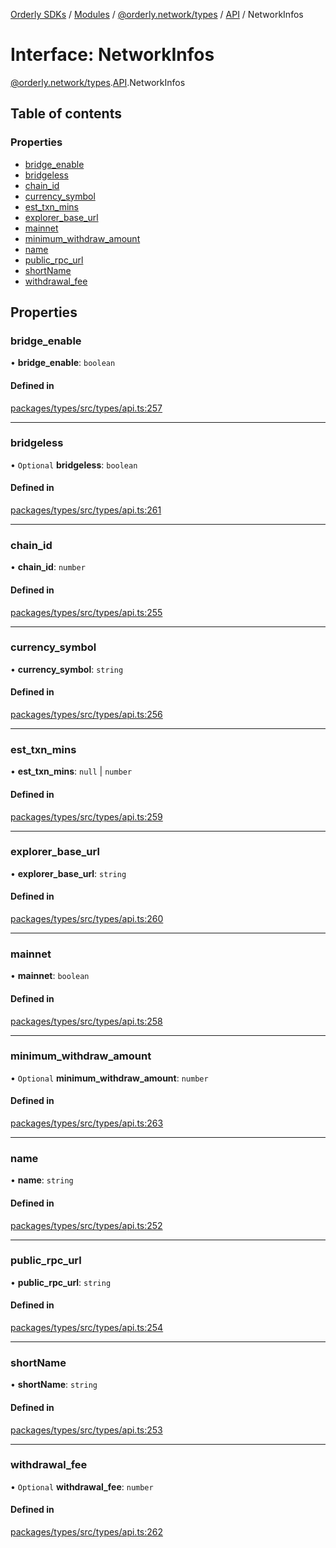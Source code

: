 [Orderly SDKs](./../README) / [Modules](./../modules) / [@orderly.network/types](./../modules/orderly_network_types) / [API](./../modules/orderly_network_types.API) / NetworkInfos

# Interface: NetworkInfos

[@orderly.network/types](./../modules/orderly_network_types).[API](./../modules/orderly_network_types.API).NetworkInfos

## Table of contents

### Properties

- [bridge\_enable](./orderly_network_types.API.NetworkInfos#bridge_enable)
- [bridgeless](./orderly_network_types.API.NetworkInfos#bridgeless)
- [chain\_id](./orderly_network_types.API.NetworkInfos#chain_id)
- [currency\_symbol](./orderly_network_types.API.NetworkInfos#currency_symbol)
- [est\_txn\_mins](./orderly_network_types.API.NetworkInfos#est_txn_mins)
- [explorer\_base\_url](./orderly_network_types.API.NetworkInfos#explorer_base_url)
- [mainnet](./orderly_network_types.API.NetworkInfos#mainnet)
- [minimum\_withdraw\_amount](./orderly_network_types.API.NetworkInfos#minimum_withdraw_amount)
- [name](./orderly_network_types.API.NetworkInfos#name)
- [public\_rpc\_url](./orderly_network_types.API.NetworkInfos#public_rpc_url)
- [shortName](./orderly_network_types.API.NetworkInfos#shortname)
- [withdrawal\_fee](./orderly_network_types.API.NetworkInfos#withdrawal_fee)

## Properties

### bridge\_enable

• **bridge\_enable**: `boolean`

#### Defined in

[packages/types/src/types/api.ts:257](https://github.com/OrderlyNetwork/js-sdk/blob/3b49bc1a/packages/types/src/types/api.ts#L257)

___

### bridgeless

• `Optional` **bridgeless**: `boolean`

#### Defined in

[packages/types/src/types/api.ts:261](https://github.com/OrderlyNetwork/js-sdk/blob/3b49bc1a/packages/types/src/types/api.ts#L261)

___

### chain\_id

• **chain\_id**: `number`

#### Defined in

[packages/types/src/types/api.ts:255](https://github.com/OrderlyNetwork/js-sdk/blob/3b49bc1a/packages/types/src/types/api.ts#L255)

___

### currency\_symbol

• **currency\_symbol**: `string`

#### Defined in

[packages/types/src/types/api.ts:256](https://github.com/OrderlyNetwork/js-sdk/blob/3b49bc1a/packages/types/src/types/api.ts#L256)

___

### est\_txn\_mins

• **est\_txn\_mins**: ``null`` \| `number`

#### Defined in

[packages/types/src/types/api.ts:259](https://github.com/OrderlyNetwork/js-sdk/blob/3b49bc1a/packages/types/src/types/api.ts#L259)

___

### explorer\_base\_url

• **explorer\_base\_url**: `string`

#### Defined in

[packages/types/src/types/api.ts:260](https://github.com/OrderlyNetwork/js-sdk/blob/3b49bc1a/packages/types/src/types/api.ts#L260)

___

### mainnet

• **mainnet**: `boolean`

#### Defined in

[packages/types/src/types/api.ts:258](https://github.com/OrderlyNetwork/js-sdk/blob/3b49bc1a/packages/types/src/types/api.ts#L258)

___

### minimum\_withdraw\_amount

• `Optional` **minimum\_withdraw\_amount**: `number`

#### Defined in

[packages/types/src/types/api.ts:263](https://github.com/OrderlyNetwork/js-sdk/blob/3b49bc1a/packages/types/src/types/api.ts#L263)

___

### name

• **name**: `string`

#### Defined in

[packages/types/src/types/api.ts:252](https://github.com/OrderlyNetwork/js-sdk/blob/3b49bc1a/packages/types/src/types/api.ts#L252)

___

### public\_rpc\_url

• **public\_rpc\_url**: `string`

#### Defined in

[packages/types/src/types/api.ts:254](https://github.com/OrderlyNetwork/js-sdk/blob/3b49bc1a/packages/types/src/types/api.ts#L254)

___

### shortName

• **shortName**: `string`

#### Defined in

[packages/types/src/types/api.ts:253](https://github.com/OrderlyNetwork/js-sdk/blob/3b49bc1a/packages/types/src/types/api.ts#L253)

___

### withdrawal\_fee

• `Optional` **withdrawal\_fee**: `number`

#### Defined in

[packages/types/src/types/api.ts:262](https://github.com/OrderlyNetwork/js-sdk/blob/3b49bc1a/packages/types/src/types/api.ts#L262)
